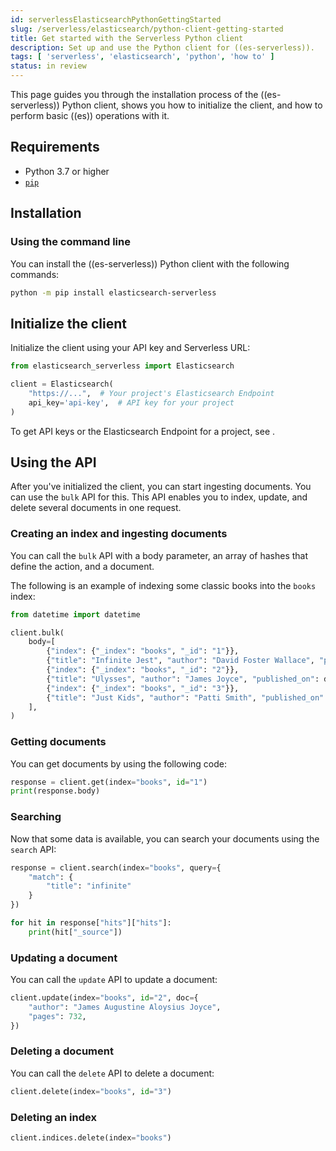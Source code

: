 ```yaml
---
id: serverlessElasticsearchPythonGettingStarted
slug: /serverless/elasticsearch/python-client-getting-started
title: Get started with the Serverless Python client
description: Set up and use the Python client for ((es-serverless)).
tags: [ 'serverless', 'elasticsearch', 'python', 'how to' ]
status: in review
---
```


<DocBadge template="technical preview" />
This page guides you through the installation process of the ((es-serverless)) Python 
client, shows you how to initialize the client, and how to perform basic 
((es)) operations with it.

## Requirements

* Python 3.7 or higher
* [`pip`](https://pip.pypa.io/en/stable/)


## Installation

### Using the command line

You can install the ((es-serverless)) Python client with the following 
commands:

```bash
python -m pip install elasticsearch-serverless
```


## Initialize the client

Initialize the client using your API key and Serverless URL:

```python
from elasticsearch_serverless import Elasticsearch

client = Elasticsearch(
    "https://...",  # Your project's Elasticsearch Endpoint
    api_key='api-key',  # API key for your project
)
```

To get API keys or the Elasticsearch Endpoint for a project, see <DocLink id="serverlessElasticsearchGetStarted" />.


## Using the API

After you've initialized the client, you can start ingesting documents. You can use
the `bulk` API for this. This API enables you to index, update, and delete several
documents in one request.


### Creating an index and ingesting documents

You can call the `bulk` API with a body parameter, an array of hashes that 
define the action, and a document. 

The following is an example of indexing some classic books into the `books` 
index:

```python
from datetime import datetime

client.bulk(
    body=[
        {"index": {"_index": "books", "_id": "1"}},
        {"title": "Infinite Jest", "author": "David Foster Wallace", "published_on": datetime(1996, 2, 1)},
        {"index": {"_index": "books", "_id": "2"}},
        {"title": "Ulysses", "author": "James Joyce", "published_on": datetime(1922, 2, 2)},
        {"index": {"_index": "books", "_id": "3"}},
        {"title": "Just Kids", "author": "Patti Smith", "published_on": datetime(2010, 1, 19)},
    ],
)
```


### Getting documents

You can get documents by using the following code:

```python
response = client.get(index="books", id="1")
print(response.body)
```

### Searching

Now that some data is available, you can search your documents using the 
`search` API:

```python
response = client.search(index="books", query={
    "match": {
        "title": "infinite"
    }
})

for hit in response["hits"]["hits"]:
    print(hit["_source"])
```

### Updating a document

You can call the `update` API to update a document:

```python
client.update(index="books", id="2", doc={
    "author": "James Augustine Aloysius Joyce",
    "pages": 732,
})
```

### Deleting a document

You can call the `delete` API to delete a document:

```python
client.delete(index="books", id="3")
```


### Deleting an index


```python
client.indices.delete(index="books")
```
